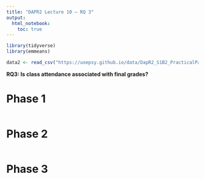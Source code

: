 ```yaml
---
title: "DAPR2 Lecture 10 – RQ 3"
output: 
  html_notebook: 
    toc: true
---
```


```r
library(tidyverse)
library(emmeans)

data2 <- read_csv("https://uoepsy.github.io/data/DapR2_S1B2_PracticalPart2.csv")
```

**RQ3: Is class attendance associated with final grades?**


# Phase 1

```r

```



# Phase 2

```r

```


# Phase 3

```r

```

